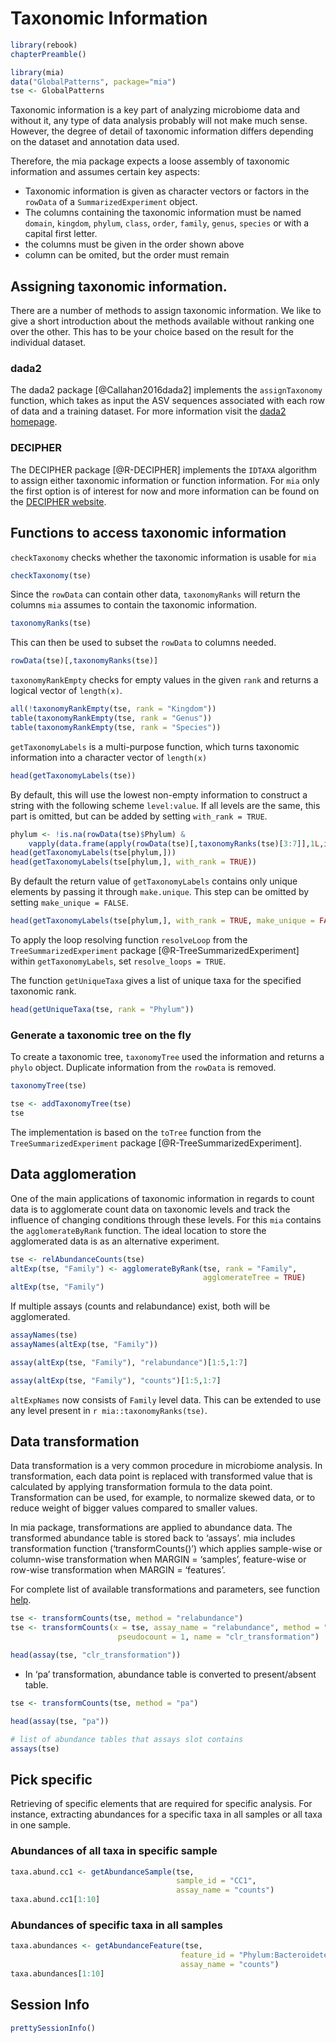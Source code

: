 # Taxonomic Information {#taxonomic-information}

```r
library(rebook)
chapterPreamble()
```

```r
library(mia)
data("GlobalPatterns", package="mia")
tse <- GlobalPatterns 
```

Taxonomic information is a key part of analyzing microbiome data and without
it, any type of data analysis probably will not make much sense. However,
the degree of detail of taxonomic information differs depending on the dataset
and annotation data used.

Therefore, the mia package expects a loose assembly of taxonomic information
and assumes certain key aspects:

* Taxonomic information is given as character vectors or factors in the 
`rowData` of a `SummarizedExperiment` object.
* The columns containing the taxonomic information must be named `domain`,
`kingdom`, `phylum`, `class`, `order`, `family`, `genus`, `species` or with
a capital first letter.
* the columns must be given in the order shown above
* column can be omited, but the order must remain

## Assigning taxonomic information.

There are a number of methods to assign taxonomic information. We like to give
a short introduction about the methods available without ranking one over the 
other. This has to be your choice based on the result for the individual 
dataset.

### dada2

The dada2 package [@Callahan2016dada2] implements the `assignTaxonomy` function, which 
takes as input the ASV sequences associated with each row of data and a training
dataset. For more information visit the 
[dada2 homepage](https://benjjneb.github.io/dada2/assign.html).

### DECIPHER

The DECIPHER package [@R-DECIPHER] implements the `IDTAXA` algorithm to assign
either taxonomic information or function information. For `mia`
only the first option is of interest for now and more information can be
found on the [DECIPHER website](http://www2.decipher.codes/Classification.html).

## Functions to access taxonomic information

`checkTaxonomy` checks whether the taxonomic information is usable for `mia`

```r
checkTaxonomy(tse)
```

Since the `rowData` can contain other data, `taxonomyRanks` will return the 
columns `mia` assumes to contain the taxonomic information.

```r
taxonomyRanks(tse)
```

This can then be used to subset the `rowData` to columns needed.

```r
rowData(tse)[,taxonomyRanks(tse)]
```

`taxonomyRankEmpty` checks for empty values in the given `rank` and returns a 
logical vector of `length(x)`.

```r
all(!taxonomyRankEmpty(tse, rank = "Kingdom"))
table(taxonomyRankEmpty(tse, rank = "Genus"))
table(taxonomyRankEmpty(tse, rank = "Species"))
```

`getTaxonomyLabels` is a multi-purpose function, which turns taxonomic
information into a character vector of `length(x)`

```r
head(getTaxonomyLabels(tse))
```

By default, this will use the lowest non-empty information to construct a
string with the following scheme `level:value`. If all levels are the same,
this part is omitted, but can be added by setting `with_rank = TRUE`.

```r
phylum <- !is.na(rowData(tse)$Phylum) & 
    vapply(data.frame(apply(rowData(tse)[,taxonomyRanks(tse)[3:7]],1L,is.na)),all,logical(1))
head(getTaxonomyLabels(tse[phylum,]))
head(getTaxonomyLabels(tse[phylum,], with_rank = TRUE))
```

By default the return value of `getTaxonomyLabels` contains only unique elements
by passing it through `make.unique`. This step can be omitted by setting 
`make_unique = FALSE`.

```r
head(getTaxonomyLabels(tse[phylum,], with_rank = TRUE, make_unique = FALSE))
```

To apply the loop resolving function `resolveLoop` from the
`TreeSummarizedExperiment` package [@R-TreeSummarizedExperiment] within
`getTaxonomyLabels`, set `resolve_loops = TRUE`.

The function `getUniqueTaxa` gives a list of unique taxa for the specified taxonomic rank.

```r
head(getUniqueTaxa(tse, rank = "Phylum"))
```


### Generate a taxonomic tree on the fly

To create a taxonomic tree, `taxonomyTree` used the information and returns a
`phylo` object. Duplicate information from the `rowData` is removed.

```r
taxonomyTree(tse)
```

```r
tse <- addTaxonomyTree(tse)
tse
```

The implementation is based on the `toTree` function from the
`TreeSummarizedExperiment` package [@R-TreeSummarizedExperiment].

## Data agglomeration {#data-agglomeration}

One of the main applications of taxonomic information in regards to count data
is to agglomerate count data on taxonomic levels and track the influence of 
changing conditions through these levels. For this `mia` contains the
`agglomerateByRank` function. The ideal location to store the agglomerated data
is as an alternative experiment.

```r
tse <- relAbundanceCounts(tse)
altExp(tse, "Family") <- agglomerateByRank(tse, rank = "Family",
                                           agglomerateTree = TRUE)
altExp(tse, "Family")
```

If multiple assays (counts and relabundance) exist, both will be agglomerated.

```r
assayNames(tse)
assayNames(altExp(tse, "Family"))
```

```r
assay(altExp(tse, "Family"), "relabundance")[1:5,1:7]
```
  
```r
assay(altExp(tse, "Family"), "counts")[1:5,1:7]
```

`altExpNames` now consists of `Family` level data. This can be extended to use 
any level present in `r mia::taxonomyRanks(tse)`.   

## Data transformation

Data transformation is a very common procedure in microbiome analysis. 
In transformation, each data point is replaced with transformed value that is 
calculated by applying transformation formula to the data point. Transformation 
can be used, for example, to normalize skewed data, or to reduce weight of bigger 
values compared to smaller values. 

In mia package, transformations are applied to abundance data. The transformed 
abundance table is stored back to 'assays'. mia includes transformation 
function ('transformCounts()') which applies sample-wise or column-wise transformation when MARGIN = 'samples', feature-wise or row-wise transformation when MARGIN = 'features'.

For complete list of available transformations and parameters, see function 
[help](https://microbiome.github.io/mia/reference/transformCounts.html).

```r
tse <- transformCounts(tse, method = "relabundance")
tse <- transformCounts(x = tse, assay_name = "relabundance", method = "clr", 
                        pseudocount = 1, name = "clr_transformation")

head(assay(tse, "clr_transformation"))
```

-   In 'pa' transformation, abundance table is converted to present/absent table.

```r
tse <- transformCounts(tse, method = "pa")

head(assay(tse, "pa"))
```

```r
# list of abundance tables that assays slot contains
assays(tse)
```

## Pick specific  

Retrieving of specific elements that are required for specific analysis. For
instance, extracting abundances for a specific taxa in all samples or all taxa 
in one sample.  

### Abundances of all taxa in specific sample 
```r
taxa.abund.cc1 <- getAbundanceSample(tse, 
                                     sample_id = "CC1",
                                     assay_name = "counts")
taxa.abund.cc1[1:10]
```

### Abundances of specific taxa in all samples   

```r
taxa.abundances <- getAbundanceFeature(tse, 
                                      feature_id = "Phylum:Bacteroidetes",
                                      assay_name = "counts")
taxa.abundances[1:10]
```


## Session Info {-}

```r
prettySessionInfo()
```
